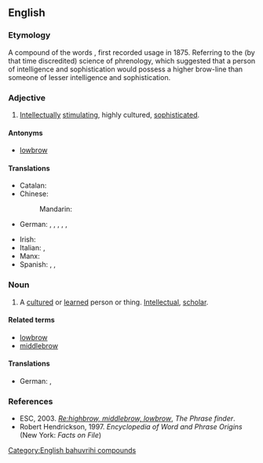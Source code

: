 ==English==

===Etymology===
A compound of the words {{compound|high|brow|lang=en}}, first recorded usage in 1875. Referring to the (by that time discredited) science of phrenology, which suggested that a person of intelligence and sophistication would possess a higher brow-line than someone of lesser intelligence and sophistication.

===Adjective===
{{wikipedia}}
{{en-adj|-}}

# {{lb|en|US|colloquial}} [[intellectually|Intellectually]] [[stimulating]], highly cultured, [[sophisticated]].

====Antonyms====
* [[lowbrow]]

====Translations====
{{trans-top|highly cultured}}
* Catalan: {{t|ca|intel·lectual}}
* Chinese:
*: Mandarin: {{t+|cmn|阳春白雪}}
* German: {{t+|de|inspiriert}}, {{t+|de|anspruchsvoll}}, {{t|de|geistvoll}}, {{t+|de|geistreich}}, {{t|de|hochgeistig}}, {{t+|de|intellektuell}}
{{trans-mid}}
* Irish: {{t|ga|ardnósach}}
* Italian: {{t+|it|intellettuale}}, {{qualifier|pejorative}} {{t|it|intellettualoide}}
* Manx: {{t|gv|ard-inçhynagh}}
* Spanish: {{t+|es|intelectual}}, {{t+|es|cultivado}}, {{t|es|élite}}
{{trans-bottom}}

===Noun===
{{en-noun}}

# A [[cultured]] or [[learned]] person or thing. [[intellectual|Intellectual]], [[scholar]].

====Related terms====
* [[lowbrow]]
* [[middlebrow]]

====Translations====
{{trans-top|Intellectual}}
* German: {{t+|de|Intellektueller|m}}, {{t+|de|Intellektuelle|f}}
{{trans-mid}}
{{trans-bottom}}

===References===
* ESC, 2003. ''[http://www.phrases.org.uk/bulletin_board/21/messages/72.html Re:highbrow, middlebrow, lowbrow]'', ''The Phrase finder''.
* Robert Hendrickson, 1997. ''Encyclopedia of Word and Phrase Origins'' (New York: ''Facts on File'')

[[Category:English bahuvrihi compounds]]